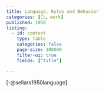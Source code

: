```yaml
---
title: Language, Rules and Behavior
categories: [⚪, work]
published: 1950
listing: 
  - id: content
    type: table 
    categories: false
    page-size: 100000
    filter-ui: true
    fields: ["title"]

---
```


[-@sellars1950language]
